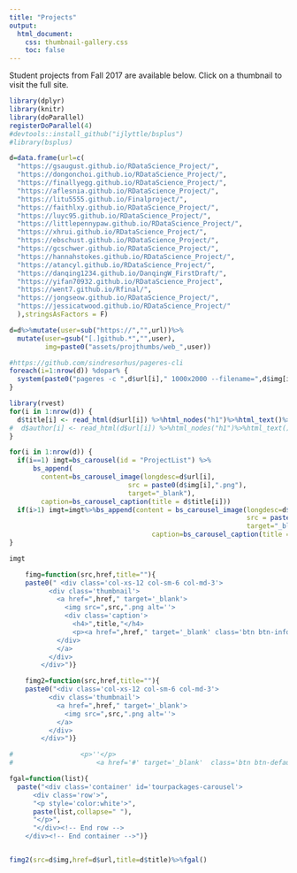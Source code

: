 ```yaml
---
title: "Projects"
output:
  html_document:
    css: thumbnail-gallery.css
    toc: false
---
```


Student projects from Fall 2017 are available below.  Click on a thumbnail to visit the full site.  

```r
library(dplyr)
library(knitr)
library(doParallel)
registerDoParallel(4)
#devtools::install_github("ijlyttle/bsplus")
#library(bsplus)

d=data.frame(url=c(
  "https://gsaugust.github.io/RDataScience_Project/",
  "https://dongonchoi.github.io/RDataScience_Project/",
  "https://finallyegg.github.io/RDataScience_Project/",
  "https://aflesnia.github.io/RDataScience_Project/",
  "https://litu5555.github.io/Finalproject/",
  "https://faithlxy.github.io/RDataScience_Project/",
  "https://luyc95.github.io/RDataScience_Project/",
  "https://littlepennypaw.github.io/RDataScience_Project/",
  "https://xhrui.github.io/RDataScience_Project/",
  "https://ebschust.github.io/RDataScience_Project/",
  "https://gcschwer.github.io/RDataScience_Project/",
  "https://hannahstokes.github.io/RDataScience_Project/",
  "https://atancyl.github.io/RDataScience_Project/",
  "https://danqing1234.github.io/DanqingW_FirstDraft/",
  "https://yifan70932.github.io/RDataScience_Project",
  "https://went7.github.io/Rfinal/",
  "https://jongseow.github.io/RDataScience_Project/",
  "https://jessicatwood.github.io/RDataScience_Project/"
  ),stringsAsFactors = F)

d=d%>%mutate(user=sub("https://","",url))%>%
  mutate(user=gsub("[.]github.*","",user),
         img=paste0("assets/projthumbs/web_",user))
```

```r
#https://github.com/sindresorhus/pageres-cli
foreach(i=1:nrow(d)) %dopar% {
  system(paste0("pageres -c ",d$url[i]," 1000x2000 --filename=",d$img[i]))
}
```

```r
library(rvest)
for(i in 1:nrow(d)) {
  d$title[i] <- read_html(d$url[i]) %>%html_nodes("h1")%>%html_text()%>%first()
#  d$author[i] <- read_html(d$url[i]) %>%html_nodes("h1")%>%html_text()%>%first()
}
```


```r
for(i in 1:nrow(d)) {
  if(i==1) imgt=bs_carousel(id = "ProjectList") %>% 
      bs_append(
        content=bs_carousel_image(longdesc=d$url[i],
                              src = paste0(d$img[i],".png"),
                              target="_blank"),
        caption=bs_carousel_caption(title = d$title[i]))
  if(i>1) imgt=imgt%>%bs_append(content = bs_carousel_image(longdesc=d$url[i],
                                                            src = paste0(d$img[i],".png"),
                                                            target="_blank"),
                                    caption=bs_carousel_caption(title = d$title[i]))
}

imgt
```


```r
 
    fimg=function(src,href,title=""){
    paste0(" <div class='col-xs-12 col-sm-6 col-md-3'>
          <div class='thumbnail'>
            <a href=",href," target='_blank'>
              <img src=",src,".png alt=''>
              <div class='caption'>
                <h4>",title,"</h4>
                <p><a href=",href," target='_blank' class='btn btn-info btn-xs' role='button'>Webpage</a> 
            </div>
            </a>
          </div>
        </div>")}

    fimg2=function(src,href,title=""){
    paste0("<div class='col-xs-12 col-sm-6 col-md-3'>
          <div class='thumbnail'>
            <a href=",href," target='_blank'>
              <img src=",src,".png alt=''>
            </a>
          </div>
        </div>")}

#                 <p>''</p>
#                     <a href='#' target='_blank'  class='btn btn-default btn-xs' role='button'>Github</a></p>

fgal=function(list){
  paste("<div class='container' id='tourpackages-carousel'>
      <div class='row'>",
      "<p style='color:white'>",
      paste(list,collapse=" "),
      "</p>",
      "</div><!-- End row -->
    </div><!-- End container -->")}


fimg2(src=d$img,href=d$url,title=d$title)%>%fgal()


```

